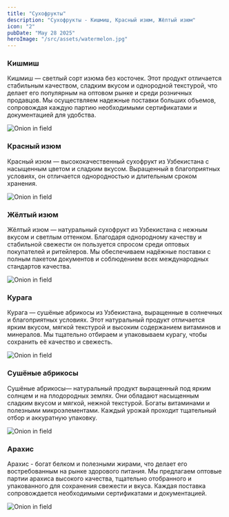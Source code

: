```yaml
---
title: "Сухофрукты"
description: "Сухофрукты - Кишмиш, Красный изюм, Жёлтый изюм"
icon: "2"
pubDate: "May 28 2025"
heroImage: "/src/assets/watermelon.jpg"
---
```



<div>
  <h3>Кишмиш</h3>
  <p>
    Кишмиш — светлый сорт изюма без косточек. Этот продукт отличается стабильным
    качеством, сладким вкусом и однородной текстурой, что делает его популярным
    на оптовом рынке и среди розничных продавцов. Мы осуществляем надежные
    поставки больших объемов, сопровождая каждую партию необходимыми
    сертификатами и документацией для удобства.
  </p>
  <Image src={Watermelon} alt="Onion in field" />
</div>

<div>
  <h3>Красный изюм</h3>
  <p>
    Красный изюм — высококачественный сухофрукт из Узбекистана с насыщенным
    цветом и сладким вкусом. Выращенный в благоприятных условиях, он отличается
    однородностью и длительным сроком хранения.
  </p>
  <Image src={Watermelon} alt="Onion in field" />
</div>

<div>
  <h3>Жёлтый изюм</h3>
  <p>
    Жёлтый изюм — натуральный сухофрукт из Узбекистана с нежным вкусом и светлым
    оттенком. Благодаря однородному качеству и стабильной свежести он пользуется
    спросом среди оптовых покупателей и ритейлеров. Мы обеспечиваем надёжные
    поставки с полным пакетом документов и соблюдением всех международных
    стандартов качества.
  </p>
  <Image src={Watermelon} alt="Onion in field" />
</div>

<div>
  <h3>Курага</h3>
  <p>
    Курага — сушёные абрикосы из Узбекистана, выращенные в солнечных и
    благоприятных условиях. Этот натуральный продукт отличается ярким вкусом,
    мягкой текстурой и высоким содержанием витаминов и минералов. Мы тщательно
    отбираем и упаковываем курагу, чтобы сохранить её качество и свежесть.
  </p>
  <Image src={Watermelon} alt="Onion in field" />
</div>

<div>
  <h3>Сушёные абрикосы</h3>
  <p>
    Сушёные абрикосы— натуральный продукт выращенный под ярким солнцем и на
    плодородных землях. Они обладают насыщенным сладким вкусом и мягкой, нежной
    текстурой. Богаты витаминами и полезными микроэлементами. Каждый урожай
    проходит тщательный отбор и аккуратную упаковку.
  </p>
  <Image src={Watermelon} alt="Onion in field" />
</div>

<div>
  <h3>Арахис</h3>
  <p>
    Арахис - богат белком и полезными жирами, что делает его востребованным на
    рынке здорового питания. Мы предлагаем оптовые партии арахиса высокого
    качества, тщательно отобранного и упакованного для сохранения свежести и
    вкуса. Каждая поставка сопровождается необходимыми сертификатами и
    документацией.
  </p>
  <Image src={Watermelon} alt="Onion in field" />
</div>
